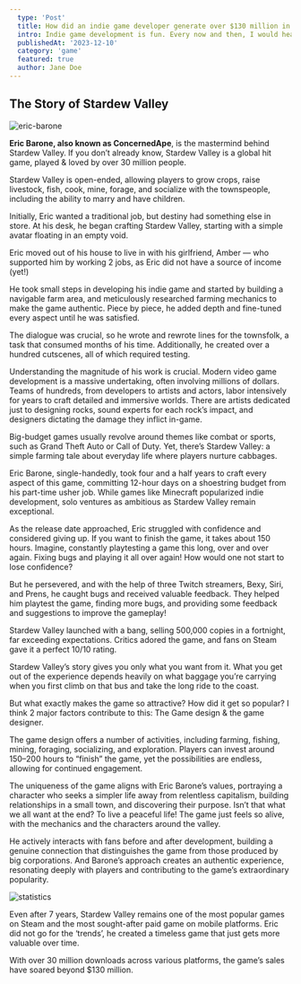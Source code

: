 ```yaml
---
  type: 'Post'
  title: How did an indie game developer generate over $130 million in sales from a single game?
  intro: Indie game development is fun. Every now and then, I would hear the story of an indie game developer and how they made a smash-hit game and earned a lot of money. The following story of an indie developer is a story of grit, hard work, focus & pure passion
  publishedAt: '2023-12-10'
  category: 'game'
  featured: true
  author: Jane Doe
---
```


## The Story of Stardew Valley

![eric-barone](/blog/story-of-stardew/eric-barone.jpg)

**Eric Barone, also known as ConcernedApe**, is the mastermind behind Stardew Valley. If you don’t already know, Stardew Valley is a global hit game, played & loved by over 30 million people.

Stardew Valley is open-ended, allowing players to grow crops, raise livestock, fish, cook, mine, forage, and socialize with the townspeople, including the ability to marry and have children.

Initially, Eric wanted a traditional job, but destiny had something else in store. At his desk, he began crafting Stardew Valley, starting with a simple avatar floating in an empty void.

Eric moved out of his house to live in with his girlfriend, Amber — who supported him by working 2 jobs, as Eric did not have a source of income (yet!)

He took small steps in developing his indie game and started by building a navigable farm area, and meticulously researched farming mechanics to make the game authentic. Piece by piece, he added depth and fine-tuned every aspect until he was satisfied.

The dialogue was crucial, so he wrote and rewrote lines for the townsfolk, a task that consumed months of his time. Additionally, he created over a hundred cutscenes, all of which required testing.

Understanding the magnitude of his work is crucial. Modern video game development is a massive undertaking, often involving millions of dollars. Teams of hundreds, from developers to artists and actors, labor intensively for years to craft detailed and immersive worlds. There are artists dedicated just to designing rocks, sound experts for each rock’s impact, and designers dictating the damage they inflict in-game.

Big-budget games usually revolve around themes like combat or sports, such as Grand Theft Auto or Call of Duty. Yet, there’s Stardew Valley: a simple farming tale about everyday life where players nurture cabbages.

Eric Barone, single-handedly, took four and a half years to craft every aspect of this game, committing 12-hour days on a shoestring budget from his part-time usher job. While games like Minecraft popularized indie development, solo ventures as ambitious as Stardew Valley remain exceptional.

As the release date approached, Eric struggled with confidence and considered giving up. If you want to finish the game, it takes about 150 hours. Imagine, constantly playtesting a game this long, over and over again. Fixing bugs and playing it all over again! How would one not start to lose confidence?

But he persevered, and with the help of three Twitch streamers, Bexy, Siri, and Prens, he caught bugs and received valuable feedback. They helped him playtest the game, finding more bugs, and providing some feedback and suggestions to improve the gameplay!

Stardew Valley launched with a bang, selling 500,000 copies in a fortnight, far exceeding expectations. Critics adored the game, and fans on Steam gave it a perfect 10/10 rating.

Stardew Valley’s story gives you only what you want from it. What you get out of the experience depends heavily on what baggage you’re carrying when you first climb on that bus and take the long ride to the coast.

But what exactly makes the game so attractive? How did it get so popular?
I think 2 major factors contribute to this: The Game design & the game designer.

The game design offers a number of activities, including farming, fishing, mining, foraging, socializing, and exploration.
Players can invest around 150–200 hours to “finish” the game, yet the possibilities are endless, allowing for continued engagement.

The uniqueness of the game aligns with Eric Barone’s values, portraying a character who seeks a simpler life away from relentless capitalism, building relationships in a small town, and discovering their purpose. Isn’t that what we all want at the end? To live a peaceful life! The game just feels so alive, with the mechanics and the characters around the valley.

He actively interacts with fans before and after development, building a genuine connection that distinguishes the game from those produced by big corporations. And Barone’s approach creates an authentic experience, resonating deeply with players and contributing to the game’s extraordinary popularity.

![statistics](/blog/story-of-stardew/statistics.jpg)

Even after 7 years, Stardew Valley remains one of the most popular games on Steam and the most sought-after paid game on mobile platforms. Eric did not go for the ‘trends’, he created a timeless game that just gets more valuable over time.

With over 30 million downloads across various platforms, the game’s sales have soared beyond $130 million.